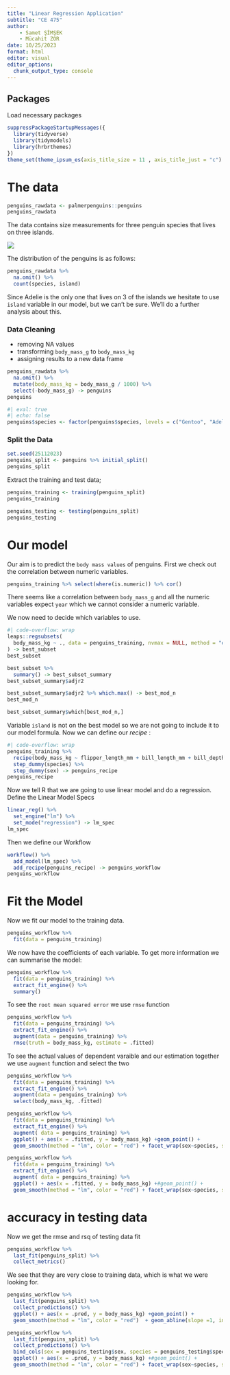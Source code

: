 ```yaml
---
title: "Linear Regression Application"
subtitle: "CE 475"
author:
    - Samet ŞİMŞEK
    - Mücahit ZOR
date: 10/25/2023
format: html
editor: visual
editor_options: 
  chunk_output_type: console
---
```


## Packages

Load necessary packages

```r
suppressPackageStartupMessages({
  library(tidyverse)
  library(tidymodels)
  library(hrbrthemes)
})
theme_set(theme_ipsum_es(axis_title_size = 11 , axis_title_just = "c") + theme(axis.line = element_line(color ="black")))
```

# The data

```r
penguins_rawdata <- palmerpenguins::penguins
penguins_rawdata
```

The data contains size measurements for three penguin species that lives on three islands.

![](https://allisonhorst.github.io/palmerpenguins/reference/figures/lter_penguins.png)

The distribution of the penguins is as follows:

```r
penguins_rawdata %>% 
  na.omit() %>% 
  count(species, island)
```

Since Adelie is the only one that lives on 3 of the islands we hesitate to use `island` variable in our model, but we can't be sure. We'll do a further analysis about this.

### Data Cleaning

-   removing NA values
-   transforming `body_mass_g` to `body_mass_kg`
-   assigning results to a new data frame

```r
penguins_rawdata %>% 
  na.omit() %>% 
  mutate(body_mass_kg = body_mass_g / 1000) %>%
  select(-body_mass_g) -> penguins
penguins
```

```r
#| eval: true
#| echo: false
penguins$species <- factor(penguins$species, levels = c("Gentoo", "Adelie", "Chinstrap"), ordered = F)
```

### Split the Data

```r
set.seed(25112023)
penguins_split <- penguins %>% initial_split() 
penguins_split
```

Extract the training and test data;

```r
penguins_training <- training(penguins_split)
penguins_training
```

```r
penguins_testing <- testing(penguins_split)
penguins_testing
```

# Our model

Our aim is to predict the `body mass values` of penguins. First we check out the correlation between numeric variables.

```r
penguins_training %>% select(where(is.numeric)) %>% cor()
```

There seems like a correlation between `body_mass_g` and all the numeric variables expect `year` which we cannot consider a numeric variable.

We now need to decide which variables to use.

```r
#| code-overflow: wrap
leaps::regsubsets(
  body_mass_kg ~ ., data = penguins_training, nvmax = NULL, method = "exhaustive", force.in = NULL, force.out = "year"
) -> best_subset
best_subset
```

```r
best_subset %>% 
  summary() -> best_subset_summary
best_subset_summary$adjr2
```

```r
best_subset_summary$adjr2 %>% which.max() -> best_mod_n
best_mod_n
```

```r
best_subset_summary$which[best_mod_n,]
```

Variable `island` is not on the best model so we are not going to include it to our model formula. Now we can define our *recipe* :

```r
#| code-overflow: wrap
penguins_training %>%
  recipe(body_mass_kg ~ flipper_length_mm + bill_length_mm + bill_depth_mm+ species + sex) %>% 
  step_dummy(species) %>% 
  step_dummy(sex) -> penguins_recipe
penguins_recipe
```

Now we tell R that we are going to use linear model and do a regression. Define the Linear Model Specs

```r
linear_reg() %>% 
  set_engine("lm") %>% 
  set_mode("regression") -> lm_spec
lm_spec
```

Then we define our Workflow

```r
workflow() %>% 
  add_model(lm_spec) %>% 
  add_recipe(penguins_recipe) -> penguins_workflow
penguins_workflow
```

# Fit the Model

Now we fit our model to the training data.

```r
penguins_workflow %>% 
  fit(data = penguins_training)
```

We now have the coefficients of each variable. To get more information we can summarise the model:

```r
penguins_workflow %>% 
  fit(data = penguins_training) %>% 
  extract_fit_engine() %>% 
  summary()
```

To see the `root mean squared error` we use `rmse` function

```r
penguins_workflow %>% 
  fit(data = penguins_training) %>% 
  extract_fit_engine() %>% 
  augment(data = penguins_training) %>% 
  rmse(truth = body_mass_kg, estimate = .fitted)
```

To see the actual values of dependent varaible and our estimation together we use `augment` function and select the two

```r
penguins_workflow %>% 
  fit(data = penguins_training) %>% 
  extract_fit_engine() %>% 
  augment(data = penguins_training) %>% 
  select(body_mass_kg, .fitted)
```

```r
penguins_workflow %>% 
  fit(data = penguins_training) %>% 
  extract_fit_engine() %>% 
  augment( data = penguins_training) %>% 
  ggplot() + aes(x = .fitted, y = body_mass_kg) +geom_point() + 
  geom_smooth(method = "lm", color = "red") + facet_wrap(sex~species, scales = "fixed") + geom_abline(slope =1, intercept = 0)
```

```r
penguins_workflow %>% 
  fit(data = penguins_training) %>% 
  extract_fit_engine() %>% 
  augment( data = penguins_training) %>% 
  ggplot() + aes(x = .fitted, y = body_mass_kg) +#geom_point() + 
  geom_smooth(method = "lm", color = "red") + facet_wrap(sex~species, scales = "fixed") + geom_abline(slope =1, intercept = 0)
```

# accuracy in testing data

Now we get the rmse and rsq of testing data fit

```r
penguins_workflow %>% 
  last_fit(penguins_split) %>% 
  collect_metrics()
```

We see that they are very close to training data, which is what we were looking for.

```r
penguins_workflow %>% 
  last_fit(penguins_split) %>% 
  collect_predictions() %>% 
  ggplot() + aes(x = .pred, y = body_mass_kg) +geom_point() + 
  geom_smooth(method = "lm", color = "red")  + geom_abline(slope =1, intercept = 0)
```

```r
penguins_workflow %>% 
  last_fit(penguins_split) %>% 
  collect_predictions() %>% 
  bind_cols(sex = penguins_testing$sex, species = penguins_testing$species) %>% 
  ggplot() + aes(x = .pred, y = body_mass_kg) +#geom_point() + 
  geom_smooth(method = "lm", color = "red") + facet_wrap(sex~species, scales = "fixed") + geom_abline(slope =1, intercept = 0)
```
